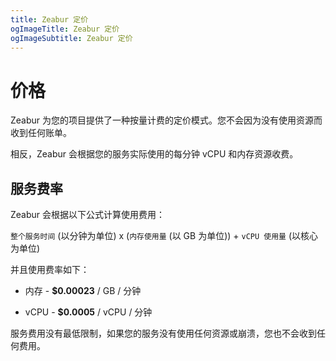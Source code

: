 ```yaml
---
title: Zeabur 定价
ogImageTitle: Zeabur 定价
ogImageSubtitle: Zeabur 定价
---
```


# 价格

Zeabur 为您的项目提供了一种按量计费的定价模式。您不会因为没有使用资源而收到任何账单。

相反，Zeabur 会根据您的服务实际使用的每分钟 vCPU 和内存资源收费。

## 服务费率

Zeabur 会根据以下公式计算使用费用：
  
`整个服务时间` (以分钟为单位) x (`内存使用量` (以 GB 为单位)) + `vCPU 使用量` (以核心为单位)

并且使用费率如下：

- 内存 - **$0.00023** / GB / 分钟

- vCPU - **$0.0005** / vCPU / 分钟

服务费用没有最低限制，如果您的服务没有使用任何资源或崩溃，您也不会收到任何费用。
